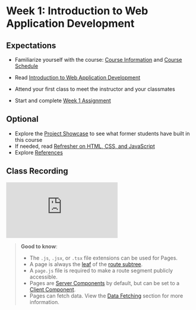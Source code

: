 # Week 1: Introduction to Web Application Development

## Expectations

- Familiarize yourself with the course: [Course Information](/guides-and-references/course-info) and [Course Schedule](/)
- Read [Introduction to Web Application Development](/week-1/intro-web-app-dev)

- Attend your first class to meet the instructor and your classmates
- Start and complete [Week 1 Assignment](/week-1/assignment)

## Optional

- Explore the [Project Showcase](/student-work/showcase) to see what former students have built in this course
- If needed, read [Refresher on HTML, CSS, and JavaScript](/week-1/refresher)
- Explore [References](/guides-and-references/references)

## Class Recording

<iframe
  style={{ width: "100%", aspectRatio: "16/9" }}
  src="https://www.youtube.com/embed/j5_xPQsASgs?si=ztHnQ_hgVV_yAq6n"
  title="YouTube video player"
  frameBorder="0"
  allow="accelerometer; autoplay; clipboard-write; encrypted-media; gyroscope; picture-in-picture; web-share"
  allowFullScreen="allowFullScreen"
></iframe>


> **Good to know**:
>
> - The `.js`, `.jsx`, or `.tsx` file extensions can be used for Pages.
> - A page is always the [leaf](/docs/app/building-your-application/routing#terminology) of the [route subtree](/docs/app/building-your-application/routing#terminology).
> - A `page.js` file is required to make a route segment publicly accessible.
> - Pages are [Server Components](/docs/app/building-your-application/rendering/server-components) by default, but can be set to a [Client Component](/docs/app/building-your-application/rendering/client-components).
> - Pages can fetch data. View the [Data Fetching](/docs/app/building-your-application/data-fetching) section for more information.
